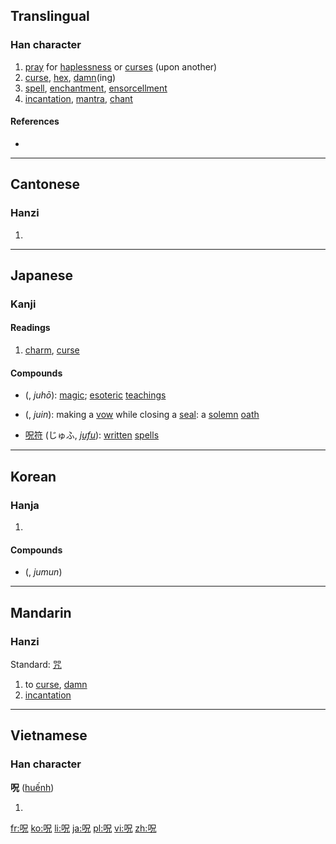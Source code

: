 {{also|咒}}
==Translingual==

===Han character===
{{Han char|rn=30|rad=口|as=05|sn=8|four=|canj=口口竹山 (RRHU)|ids=⿰[[口]][[兄]]}}

# [[pray]] for [[haplessness]] or [[curse]]s (upon another)
# [[curse]], [[hex]], [[damn]](ing)
# [[spell]], [[enchantment]], [[ensorcell]]ment
# [[incantation]], [[mantra]], [[chant]]

====References====
* {{Han ref|kx=0182.020|dkj=03443|dj=0401.020|hdz=10601.030|uh=546A|ud=21610}}

----

==Cantonese==

===Hanzi===
{{yue-hanzi|jyut=[[zau2]]|y=jau2}}

# {{defn|lang=yue|sort=口05}}

----

==Japanese==

===Kanji===
{{ja-kanji|grade=7|rs=口05}}

====Readings====
{{ja-readings
|on=[[じゅ]] (ju), [[しゅう]] (shū)
|kun=[[かしる]] (呪る, kashiru), [[しゅす]] (呪す, shusu), [[じゅす]] (呪す, jusu), [[のろう]] (呪う, norou), [[のろい]] (呪い, noroi), [[のろわしい]] (呪わしい, norowashii), [[ほさく]] (呪く, hosaku), [[まじなう]] (呪う, majinau), [[まじない]] (呪い, majinai)
}}

# [[charm]], [[curse]]

====Compounds====
* {{l|ja|呪法}} ({{l|ja|じゅほう}}, ''juhō''): [[magic]]; {{qualifier|Buddhism}} [[esoteric]] [[teaching]]s
* {{l|ja|呪印}} ({{l|ja|じゅいん}}, ''juin''): making a [[vow]] while closing a [[seal]]: a [[solemn]] [[oath]]
* [[呪符]] (じゅふ, ''[[jufu]]''): [[written]] [[spell]]s

----

==Korean==

===Hanja===
{{ko-hanja|hangeul=[[주]]|rv=ju|mr=chu|y=cwu}}

# {{rfdef|lang=ko|sort=口05}}

====Compounds====
* {{l|ja|呪文}} ({{l|ko|주문}}, ''jumun'')

----

==Mandarin==

===Hanzi===
Standard: [[咒]]

{{cmn-hanzi | pin=[[zhòu]] ([[zhou4]])|wg=chou<sup>4</sup>}} 

#  to [[curse]], [[damn]]
# [[incantation]]

----

==Vietnamese==

===Han character===
'''呪''' ([[huếnh]])

# {{rfdef|lang=vi}}

[[fr:呪]]
[[ko:呪]]
[[li:呪]]
[[ja:呪]]
[[pl:呪]]
[[vi:呪]]
[[zh:呪]]